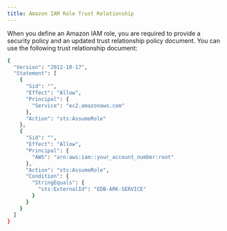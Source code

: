 ```yaml
---
title: Amazon IAM Role Trust Relationship
---
```


When you define an Amazon IAM role, you are required to provide a
security policy and an updated trust relationship policy document. You
can use the following trust relationship document:

``` bash
{
  "Version": "2012-10-17",
  "Statement": [
    {
      "Sid": "",
      "Effect": "Allow",
      "Principal": {
        "Service": "ec2.amazonaws.com" 
      },
      "Action": "sts:AssumeRole" 
    },
    {
      "Sid": "",
      "Effect": "Allow",
      "Principal": {
        "AWS": "arn:aws:iam::your_account_number:root" 
      },
      "Action": "sts:AssumeRole",
      "Condition": {
        "StringEquals": {
          "sts:ExternalId": "EDB-ARK-SERVICE" 
        }
      }
    }
  ]
}
```
